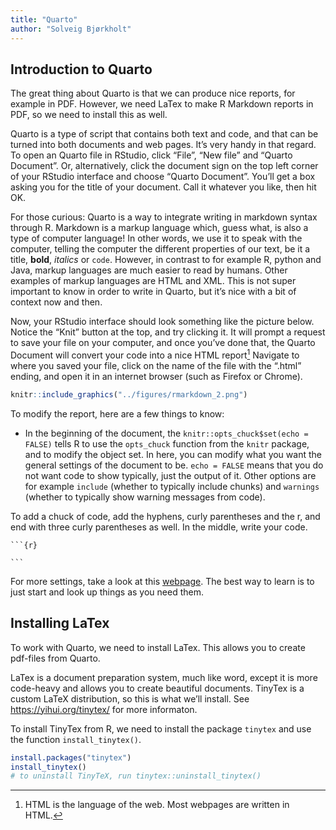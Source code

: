 ```yaml
---
title: "Quarto"
author: "Solveig Bjørkholt"
---
```


## Introduction to Quarto

The great thing about Quarto is that we can produce nice reports, for example in PDF. However, we need LaTex to make R Markdown reports in PDF, so we need to install this as well.

Quarto is a type of script that contains both text and code, and that can be turned into both documents and web pages. It's very handy in that regard. To open an Quarto file in RStudio, click "File", "New file" and "Quarto Document". Or, alternatively, click the document sign on the top left corner of your RStudio interface and choose "Quarto Document". You'll get a box asking you for the title of your document. Call it whatever you like, then hit OK.

For those curious: Quarto is a way to integrate writing in markdown syntax through R. Markdown is a markup language which, guess what, is also a type of computer language! In other words, we use it to speak with the computer, telling the computer the different properties of our text, be it a title, **bold**, *italics* or `code`. However, in contrast to for example R, python and Java, markup languages are much easier to read by humans. Other examples of markup languages are HTML and XML. This is not super important to know in order to write in Quarto, but it's nice with a bit of context now and then.

Now, your RStudio interface should look something like the picture below. Notice the "Knit" button at the top, and try clicking it. It will prompt a request to save your file on your computer, and once you've done that, the Quarto Document will convert your code into a nice HTML report[^5_quarto-1] Navigate to where you saved your file, click on the name of the file with the ".html" ending, and open it in an internet browser (such as Firefox or Chrome).

[^5_quarto-1]: HTML is the language of the web. Most webpages are written in HTML.

```r
knitr::include_graphics("../figures/rmarkdown_2.png")
```

To modify the report, here are a few things to know:

-   In the beginning of the document, the `knitr::opts_chuck$set(echo = FALSE)` tells R to use the `opts_chuck` function from the `knitr` package, and to modify the object set. In here, you can modify what you want the general settings of the document to be. `echo = FALSE` means that you do not want code to show typically, just the output of it. Other options are for example `include` (whether to typically include chunks) and `warnings` (whether to typically show warning messages from code).

To add a chuck of code, add the hyphens, curly parentheses and the r, and end with three curly parentheses as well. In the middle, write your code.

```` ```{r} ````

```` ``` ````

For more settings, take a look at this [webpage](https://quarto.org/docs/authoring/markdown-basics.html). The best way to learn is to just start and look up things as you need them.

## Installing LaTex

To work with Quarto, we need to install LaTex. This allows you to create pdf-files from Quarto.

LaTex is a document preparation system, much like word, except it is more code-heavy and allows you to create beautiful documents. TinyTex is a custom LaTeX distribution, so this is what we'll install. See <https://yihui.org/tinytex/> for more informaton.

To install TinyTex from R, we need to install the package `tinytex` and use the function `install_tinytex()`.

```r

install.packages("tinytex")
install_tinytex()
# to uninstall TinyTeX, run tinytex::uninstall_tinytex()

```
